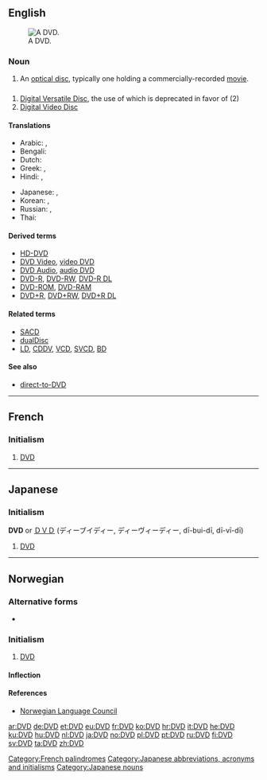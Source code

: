 {{rfc|the "initialism" template is misused in all the non-English entries}}
{{also|dvd}}
==English==
[[Image:DVD-Video bottom-side.jpg|thumb|right|A DVD.]]

===Noun===
{{en-noun}}

# An [[optical disc]], typically one holding a commercially-recorded [[movie]].

==={{initialism}}===
{{en-noun}}  {{pos_n}}

# [[w:DVD|Digital Versatile Disc]], the use of which is deprecated in favor of (2)
# [[w:DVD|Digital Video Disc]]

====Translations====
{{trans-top|DVD}}
* Arabic: {{t|ar|دي في دي|m|tr=dii fii dii}}, {{t+|ar|DVD|m|tr=dii fii dii|sc=Latn}}
* Bengali: {{t|bn|ডিভিডি|sc=Beng|xs=Bengali}}
* Dutch: {{t+|nl|dvd|m}}
* Greek: {{t|el|ντιβιντί|tr=dividí}},  {{t-|el|DVD|tr=dividí|sc=Latn}}
* Hindi: {{t|hi|डीवीडी|tr=ḍīvīḍī|xs=Hindi}},  {{t-|hi|DVD|tr=ḍīvīḍī|sc=Latn|xs=Hindi}}
{{trans-mid}}
* Japanese: {{t|ja|ディーブイディー|tr=dībuidī}},  {{t+|ja|DVD|tr=dībuidī|sc=Latn}}
* Korean: {{t|ko|디비디|tr=dibidi|sc=Hang}},  {{t+|ko|DVD|tr=dibidi|sc=Latn}}
* Russian: {{t|ru|ди-ви-ди|m|tr=di-vi-dí}},  {{t+|ru|DVD|m|tr=di-vi-dí|sc=Latn}}
* Thai: {{t|th|ดีวีดี|tr=dee-wee-dee}}
{{trans-bottom}}

====Derived terms====
* [[HD-DVD]]
* [[DVD Video]], [[video DVD]]
* [[DVD Audio]], [[audio DVD]]
* [[DVD-R]], [[DVD-RW]], [[DVD-R DL]]
* [[DVD-ROM]], [[DVD-RAM]]
* [[DVD+R]], [[DVD+RW]], [[DVD+R DL]]

====Related terms====
* [[SACD]]
* [[dualDisc]]
* [[LD]], [[CDDV]], [[VCD]], [[SVCD]], [[BD]]

====See also====
* [[direct-to-DVD]]

----

==French==

===Initialism===
{{fr-noun|m}}

# {{initialism|lang=fr}} [[#English|DVD]]

[[Category:French palindromes]]

----

==Japanese==

===Initialism===
'''DVD''' or [[ＤＶＤ]] (ディーブイディー, ディーヴィーディー, dī-bui-dī, dī-vī-dī)

# {{initialism|lang=ja}} [[#English|DVD]]

[[Category:Japanese abbreviations, acronyms and initialisms]]
[[Category:Japanese nouns]]

----

==Norwegian==

===Alternative forms===
* {{l|no|dvd}}

===Initialism===
{{infl|no|initialism|g=m}}

# [[#English|DVD]]

====Inflection====
{{no-noun-infl|nb-class=m1|nn-class=m1|stem=DVD-}}

====References====
* [http://www.språkrådet.no/Sprakhjelp/Rettskriving_Ordboeker/Skriveregler_og_grammatikk/Forbokstavord/ Norwegian Language Council]

[[ar:DVD]]
[[de:DVD]]
[[et:DVD]]
[[eu:DVD]]
[[fr:DVD]]
[[ko:DVD]]
[[hr:DVD]]
[[it:DVD]]
[[he:DVD]]
[[ku:DVD]]
[[hu:DVD]]
[[nl:DVD]]
[[ja:DVD]]
[[no:DVD]]
[[pl:DVD]]
[[pt:DVD]]
[[ru:DVD]]
[[fi:DVD]]
[[sv:DVD]]
[[ta:DVD]]
[[zh:DVD]]